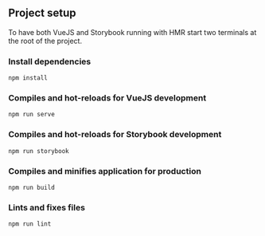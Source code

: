 
<Meta title="Introduction/Welcome" />

## Project setup

To have both VueJS and Storybook running with HMR start two terminals at the root of the project.

### Install dependencies

```
npm install
```

### Compiles and hot-reloads for VueJS development

```
npm run serve
```

### Compiles and hot-reloads for Storybook development

```
npm run storybook
```

### Compiles and minifies application for production

```
npm run build
```

### Lints and fixes files

```
npm run lint
```

